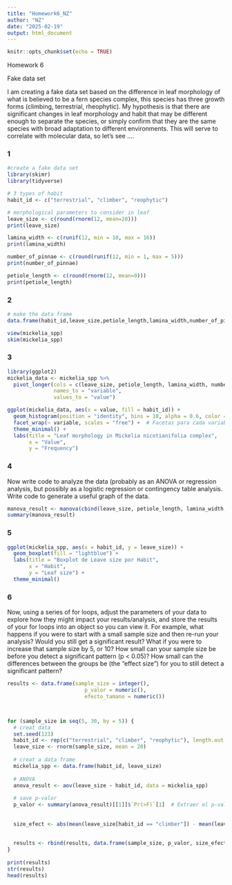 ```yaml
---
title: "Homework6_NZ"
author: "NZ"
date: "2025-02-19"
output: html_document
---
```


```r
knitr::opts_chunk$set(echo = TRUE)
```
Homework 6

Fake data set 

I am creating a fake data set based on the difference in leaf morphology of what is believed to be a fern species complex, this species has three growth forms (climbing, terrestrial, rheophytic). My hypothesis is that there are significant changes in leaf morphology and habit that may be different enough to separate the species, or simply confirm that they are the same species with broad adaptation to different environments.
This will serve to correlate with molecular data, so let's see ....

### 1
```r
#create a fake data set
library(skimr)
library(tidyverse)

# 3 types of habit
habit_id <- c("terrestrial", "climber", "reophytic")

# morphological parameters to consider in leaf 
leave_size <- c(round(rnorm(12, mean=20)))
print(leave_size)

lamina_width <- c(runif(12, min = 10, max = 16))
print(lamina_width)

number_of_pinnae <- c(round(runif(12, min = 1, max = 5)))
print(number_of_pinnae)

petiole_length <- c(round(rnorm(12, mean=9)))
print(petiole_length)

```

### 2

```r
# make the data frame
data.frame(habit_id,leave_size,petiole_length,lamina_width,number_of_pinnae) -> mickelia_spp

view(mickelia_spp)
skim(mickelia_spp)
```

### 3 

```r
library(ggplot2)
mickelia_data <- mickelia_spp %>%
  pivot_longer(cols = c(leave_size, petiole_length, lamina_width, number_of_pinnae),
               names_to = "variable",
               values_to = "value")
```

```r

ggplot(mickelia_data, aes(x = value, fill = habit_id)) + 
  geom_histogram(position = "identity", bins = 10, alpha = 0.6, color = "black") +  # Histogramas
  facet_wrap(~ variable, scales = "free") +  # Facetas para cada variable
  theme_minimal() +
  labs(title = "Leaf morphology in Mickelia nicotianifolia complex",
       x = "Value",
       y = "Frequency")
```

### 4 
Now write code to analyze the data (probably as an ANOVA or regression analysis, but possibly as a logistic regression or contingency table analysis. Write code to generate a useful graph of the data.

```r

manova_result <- manova(cbind(leave_size, petiole_length, lamina_width, number_of_pinnae) ~ habit_id, data = mickelia_spp)
summary(manova_result)

```

### 5
```r
ggplot(mickelia_spp, aes(x = habit_id, y = leave_size)) +
  geom_boxplot(fill = "lightblue") +
  labs(title = "Boxplot de Leave size por Habit",
       x = "Habit",
       y = "Leaf size") +
  theme_minimal()
```

### 6
Now, using a series of for loops, adjust the parameters of your data to explore how they might impact your results/analysis, and store the results of your for loops into an object so you can view it. For example, what happens if you were to start with a small sample size and then re-run your analysis? Would you still get a significant result? What if you were to increase that sample size by 5, or 10? How small can your sample size be before you detect a significant pattern (p < 0.05)? How small can the differences between the groups be (the “effect size”) for you to still detect a significant pattern?

```r
results <- data.frame(sample_size = integer(),
                         p_valor = numeric(),
                         efecto_tamano = numeric())



for (sample_size in seq(5, 30, by = 5)) {
  # creat data
  set.seed(123)  
  habit_id <- rep(c("terrestrial", "climber", "reophytic"), length.out = sample_size)
  leave_size <- rnorm(sample_size, mean = 20)
  
  # creat a data frame
  mickelia_spp <- data.frame(habit_id, leave_size)
  
  # ANOVA
  anova_result <- aov(leave_size ~ habit_id, data = mickelia_spp)
  
  # save p-valor
  p_valor <- summary(anova_result)[[1]]$`Pr(>F)`[1]  # Extraer el p-valor
  
  
  size_efect <- abs(mean(leave_size[habit_id == "climber"]) - mean(leave_size[habit_id == "terrestrial"]))
  
  
  results <- rbind(results, data.frame(sample_size, p_valor, size_efect))
}
 
print(results)
str(results)
head(results)
```

```r

```

